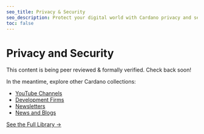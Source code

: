 ```yaml
---
seo_title: Privacy & Security
seo_description: Protect your digital world with Cardano privacy and security DApps. Discover tools for data protection, built on robust decentralized blockchain technology.
toc: false
---
```


# Privacy and Security

This content is being peer reviewed & formally verified. Check back soon!

In the meantime, explore other Cardano collections:

- [YouTube Channels](/community/youtube)
- [Development Firms](/development/dev_teams)
- [Newsletters](/community/newsletters)
- [News and Blogs](/community/news_and_blogs)

[See the Full Library →](/all_pages)
